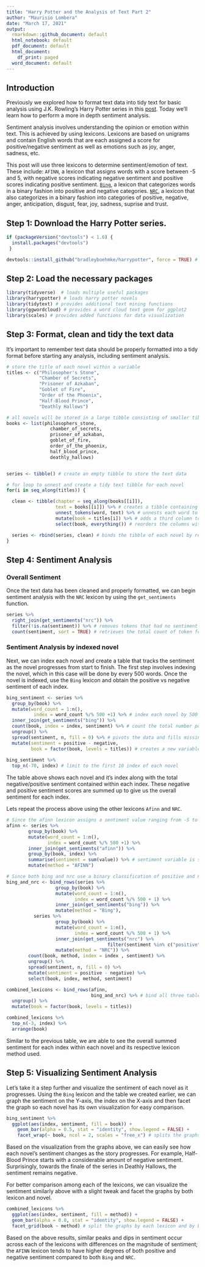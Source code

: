 ```yaml
---
title: "Harry Potter and the Analysis of Text Part 2"
author: "Maurisio Lombera"
date: "March 17, 2021"
output:
  rmarkdown::github_document: default
  html_notebook: default
  pdf_document: default
  html_document:
    df_print: paged
  word_document: default
---
```


## Introduction
Previously we explored how to format text data into tidy text for basic analysis using J.K. Rowling's Harry Potter series in this [post](https://mlombera94.github.io/harry_potter_text_analysis/). Today we'll learn how to perform a more in depth sentiment analysis.

Sentiment analysis involves understanding the opinion or emotion within text. This is achieved by using lexicons. Lexicons are based on unigrams and contain English words that are each assigned a score for positive/negative sentiment as well as emotions such as joy, anger, sadness, etc. 

This post will use three lexicons to determine sentiment/emotion of text. These include:
`AFINN`, a lexicon that assigns words with a score between -5 and 5, with negative scores indicating negative sentiment and positive scores indicating positive sentiment.
[`Bing`](https://www.cs.uic.edu/~liub/FBS/sentiment-analysis.html), a lexicon that categorizes words in a binary fashion into positive and negative categories.  [`NRC`](http://saifmohammad.com/WebPages/NRC-Emotion-Lexicon.htm), a lexicon that also categorizes in a binary fashion into categories of positive, negative, anger, anticipation, disgust, fear, joy, sadness, suprise and trust. 


## Step 1: Download the Harry Potter series.

```r
if (packageVersion("devtools") < 1.6) {
  install.packages("devtools")
 }

devtools::install_github("bradleyboehmke/harrypotter", force = TRUE) # provides the first seven novels of the Harry Potter series
```

## Step 2: Load the necessary packages

```r
library(tidyverse)  # loads multiple useful packages  
library(harrypotter) # loads harry potter novels 
library(tidytext) # provides additional text mining functions
library(ggwordcloud) # provides a word cloud text geom for ggplot2
library(scales) # provides added functions for data visualization 
```

## Step 3: Format, clean and tidy the text data
It's important to remember text data should be properly formatted into a tidy format before starting any analysis, including sentiment analysis.

```r
# store the title of each novel within a variable
titles <- c("Philosopher's Stone",
            "Chamber of Secrets",
            "Prisoner of Azkaban",
            "Goblet of Fire",
            "Order of the Phoenix",
            "Half-Blood Prince",
            "Deathly Hallows")

# all novels will be stored in a large tibble consisting of smaller tibbles for each novel, therefore, format as a list object to store a tibble for each novel
books <- list(philosophers_stone,
                chamber_of_secrets,
                prisoner_of_azkaban,
                goblet_of_fire,
                order_of_the_phoenix,
                half_blood_prince,
                deathly_hallows)


series <- tibble() # create an empty tibble to store the text data

# for loop to unnest and create a tidy text tibble for each novel
for(i in seq_along(titles)) {

  clean <- tibble(chapter = seq_along(books[[i]]),
                  text = books[[i]]) %>% # creates a tibble containing each chapter for each novel
                  unnest_tokens(word, text) %>% # unnests each word to create a 2 column table, with each row containing a single token (word/character) and the chapter it pertains to
                  mutate(book = titles[i]) %>% # adds a third column to identify which novel each token pertains to
                  select(book, everything()) # reorders the columns within the tibble with book as the first column

  series <- rbind(series, clean) # binds the tibble of each novel by rows  
}
```

## Step 4: Sentiment Analysis 
### Overall Sentiment  
Once the text data has been cleaned and properly formatted, we can begin sentiment analysis with the `NRC` lexicon by using the `get_sentiments` function.
```r
series %>% 
  right_join(get_sentiments("nrc")) %>% 
  filter(!is.na(sentiment)) %>% # removes tokens that had no sentiment attached 
  count(sentiment, sort = TRUE) # retrieves the total count of token for each sentiment 
```

### Sentiment Analysis by indexed novel 
Next, we can index each novel and create a table that tracks the sentiment as the novel progresses from start to finish. The first step involves indexing the novel, which in this case will be done by every 500 words. Once the novel is indexed, use the `Bing` lexicon and obtain the positive vs negative sentiment of each index.  
```r
bing_sentiment <- series %>% 
  group_by(book) %>% 
  mutate(word_count = 1:n(),
          index = word_count %/% 500 +1) %>% # index each novel by 500 tokens
  inner_join(get_sentiments("bing")) %>% 
  count(book, index = index, sentiment) %>% # count the total number positive/negative sentiment 
  ungroup() %>% 
  spread(sentiment, n, fill = 0) %>% # pivots the data and fills missing data with 0
  mutate(sentiment = positive - negative, 
         book = factor(book, levels = titles)) # creates a new variable, sentiment, which is the net count of positive and negative tokens
   
bing_sentiment %>% 
  top_n(-70, index) # limit to the first 10 index of each novel
```
The table above shows each novel and it's index along with the total negative/positive sentiment contained within each index. These negative and positive sentiment scores are summed up to give us the overall sentiment for each index. 

Lets repeat the process above using the other lexicons `Afinn` and `NRC`. 
```r
# Since the afinn lexicon assigns a sentiment value ranging from -5 to 5, we will simply just sum the sentiment value for each index as opposed to using a net difference used in the previous example. 
afinn <- series %>%
        group_by(book) %>% 
        mutate(word_count = 1:n(),
               index = word_count %/% 500 +1) %>% 
        inner_join(get_sentiments("afinn")) %>%
        group_by(book, index) %>%
        summarise(sentiment = sum(value)) %>% # sentiment variable is set up as a sum vs difference
        mutate(method = "AFINN")

# Since both bing and nrc use a binary classification of positive and negative, we can combine the code and bind the tables 
bing_and_nrc <- bind_rows(series %>%
                  group_by(book) %>% 
                  mutate(word_count = 1:n(),
                         index = word_count %/% 500 + 1) %>% 
                  inner_join(get_sentiments("bing")) %>%
                  mutate(method = "Bing"),
          series %>%
                  group_by(book) %>% 
                  mutate(word_count = 1:n(),
                         index = word_count %/% 500 + 1) %>%
                  inner_join(get_sentiments("nrc") %>%
                                     filter(sentiment %in% c("positive", "negative"))) %>%
                  mutate(method = "NRC")) %>%
        count(book, method, index = index , sentiment) %>%
        ungroup() %>%
        spread(sentiment, n, fill = 0) %>%
        mutate(sentiment = positive - negative) %>%
        select(book, index, method, sentiment)

combined_lexicons <- bind_rows(afinn, 
                               bing_and_nrc) %>% # bind all three tables 
  ungroup() %>%
  mutate(book = factor(book, levels = titles)) 

combined_lexicons %>% 
  top_n(-3, index) %>% 
  arrange(book)
```
Similar to the previous table, we are able to see the overall summed sentiment for each index within each novel and its respective lexicon method used.  

## Step 5: Visualizing Sentiment Analysis
Let's take it a step further and visualize the sentiment of each novel as it progresses. Using the `Bing` lexicon and the table we created earlier, we can graph the sentiment on the Y-axis, the index on the X-axis and then facet the graph so each novel has its own visualization for easy comparison. 
```r
bing_sentiment %>% 
  ggplot(aes(index, sentiment, fill = book)) + 
    geom_bar(alpha = 0.5, stat = "identity", show.legend = FALSE) +
    facet_wrap(~ book, ncol = 2, scales = "free_x") # splits the graphs by novel 
```
Based on the visualization from the graphs above, we can easily see how each novel's sentiment changes as the story progresses. For example, Half-Blood Prince starts with a considerable amount of negative sentiment. Surprisingly, towards the finale of the series in Deathly Hallows, the sentiment remains negative. 

For better comparison among each of the lexicons, we can visualize the sentiment similarly above with a slight tweak and facet the graphs by both lexicon and novel. 
```r
combined_lexicons %>% 
  ggplot(aes(index, sentiment, fill = method)) +
  geom_bar(alpha = 0.8, stat = "identity", show.legend = FALSE) + 
  facet_grid(book ~ method) # split the graphs by each lexicon and by book
```
Based on the above results, similar peaks and dips in sentiment occur across each of the lexicons with differences on the magnitude of sentiment; the `AFINN` lexicon tends to have higher degrees of both positive and negative sentiment compared to both `Bing` and `NRC`.


